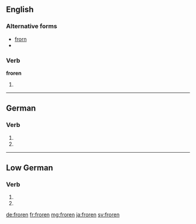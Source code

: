 ==English==

===Alternative forms===
* [[frorn]]
* {{R:Webster 1913|frorn}}

===Verb===
'''froren'''

# {{context|rare|lang=en}} {{past participle of|freeze|lang=en}}

----

==German==

===Verb===
{{head|de|verb form}}

# {{de-verb form of|frieren|1|p|v}}
# {{de-verb form of|frieren|3|p|v}}

----

==Low German==

===Verb===
{{head|nds|verb form}}

# {{form of|Past participle|freren|lang=nds}}
# {{form of|Past participle|fresen|lang=nds}}

[[de:froren]]
[[fr:froren]]
[[mg:froren]]
[[ja:froren]]
[[sv:froren]]